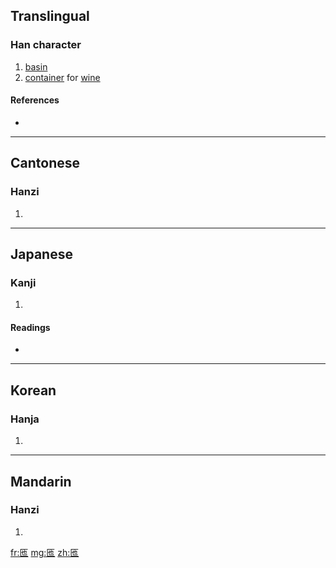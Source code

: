 ==Translingual==

===Han character===
{{Han char|rn=22|rad=匚|as=03|sn=5|four=7171<sub>1</sub>|canj=尸心木 (SPD)}}

# [[basin]]
# [[container]] for [[wine]]

====References====
* {{Han ref|kx=0153.140|dkj=02598|dj=0345.040|hdz=10082.060|uh=531C|ud=21276|bh=C96C|bd=51564}}

----

==Cantonese==

===Hanzi===
{{yue-hanzi|jyut=|y=yi4}}

# {{defn|Cantonese}}

----

==Japanese==

===Kanji===
{{ja-kanji|grade=|rs=匚03}}

# {{defn|Japanese}}

====Readings====
* {{ja-readings|on=[[い]] (i), [[た]] (ta), [[だ]] (da)|kun=[[ひさげ]] (hisage), [[はんぞう]] (hanzou)}}

----

==Korean==

===Hanja===
{{ko-hanja|hangeul=이|rv=i|mr=i}}

# {{defn|Korean}}

----

==Mandarin==

===Hanzi===
{{cmn-hanzi|pin=[[yí]] ([[yi2]])|wg=i<sup>2</sup>}}

# {{defn|Mandarin}}

[[fr:匜]]
[[mg:匜]]
[[zh:匜]]